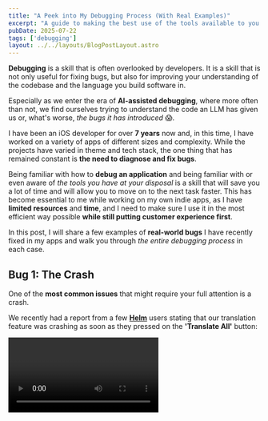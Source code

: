 ```yaml
---
title: "A Peek into My Debugging Process (With Real Examples)"
excerpt: "A guide to making the best use of the tools available to you to fix bugs in your apps and get to the root cause of the issue in record time."
pubDate: 2025-07-22
tags: ['debugging']
layout: ../../layouts/BlogPostLayout.astro
---
```



**Debugging** is a skill that is often overlooked by developers. It is a skill that is not only useful for fixing bugs, but also for improving your understanding of the codebase and the language you build software in. 

Especially as we enter the era of **AI-assisted debugging**, where more often than not, we find ourselves trying to understand the code an LLM has given us or, what's worse, _the bugs it has introduced_ 😱.

I have been an iOS developer for over **7 years** now and, in this time, I have worked on a variety of apps of different sizes and complexity. While the projects have varied in theme and tech stack, the one thing that has remained constant is **the need to diagnose and fix bugs**.

Being familiar with how to **debug an application** and being familiar with or even aware of _the tools you have at your disposal_ is a skill that will save you a lot of time and will allow you to move on to the next task faster. This has become essential to me while working on my own indie apps, as I have **limited resources** and **time**, and I need to make sure I use it in the most efficient way possible **while still putting customer experience first**.

In this post, I will share a few examples of **real-world bugs** I have recently fixed in my apps and walk you through _the entire debugging process_ in each case.

## Bug 1: The Crash

One of the **most common issues** that might require your full attention is a crash.

We recently had a report from a few **[Helm](https://helm-app.com)** users stating that our translation feature was crashing as soon as they pressed on the **'Translate All'** button:

<Video name="debugging-translate-all-crash.mp4" />

However, we were **not able to reproduce the issue** on our end, no matter how hard we tried. Fortunately, we had access to the **crash logs**, so we could investigate the issue further and try to find its root cause. 

If you have ever tried to look at a crash log file, you will know that it is **not easily readable** and it sometimes points to some internal system library with _very little or no connection to your actual code_. If the latter happens, then it becomes a lot harder to understand what is going on let alone fix the crash.

This is an extract of the **stack trace** for the crash report:

```txt:crash.log
Thread 0 Crashed::  Dispatch queue: com.apple.main-thread
0   libsystem_kernel.dylib        	       0x199001388 __pthread_kill + 8
1   libsystem_pthread.dylib       	       0x19903a88c pthread_kill + 296
2   libsystem_c.dylib             	       0x198f43c60 abort + 124
3   libsystem_c.dylib             	       0x198f42eec __assert_rtn + 284
4   AppKit                        	       0x19de49ff0 _nsis_frameInEngine + 1608
5   AppKit                        	       0x19de51acc -[NSView(NSConstraintBasedLayoutInternal) systemLayoutSizeFittingSize:withHorizontalFittingPriority:verticalFittingPriority:] + 356
6   SwiftUI                       	       0x1ca5de204 PlatformViewHost.intrinsicContentSize.getter + 264
7   SwiftUI                       	       0x1ca5de0d4 @objc PlatformViewHost.fittingSize.getter + 40
8   AppKit                        	       0x19de51d70 -[NSView(NSConstraintBasedLayoutInternal) measureMin:max:ideal:stretchingPriority:] + 300
9   SwiftUI                       	       0x1ca5decbc PlatformViewHost.intrinsicLayoutTraits() + 384
10  SwiftUI                       	       0x1ca5dc804 PlatformViewHost.layoutTraits() + 608
11  SwiftUI                       	       0x1ca59c848 closure #1 in ViewLeafView.layoutTraits() + 224
12  SwiftUI                       	       0x1ca59c744 ViewLeafView.layoutTraits() + 52
13  SwiftUI                       	       0x1ca59c480 closure #1 in ViewLeafView.sizeThatFits(in:environment:context:) + 1420
14  SwiftUICore                   	       0x200429490 specialized static Update.syncMain(_:) + 84
15  SwiftUI                       	       0x1ca599b8c closure #1 in PlatformViewLayoutEngine.sizeThatFits(_:) + 112
16  SwiftUICore                   	       0x2004d32c4 ViewSizeCache.get(_:makeValue:) + 360
17  SwiftUI                       	       0x1ca599ad4 PlatformViewLayoutEngine.sizeThatFits(_:) + 264
18  SwiftUICore                   	       0x20073ead0 LayoutEngineBox.sizeThatFits(_:) + 144
```

As you can see, it only contains entries from the **SwiftUI** and **AppKit** frameworks, which didn't really help me much. At this point, I turned to **ChatGPT** to help me better understand the crash log and to see if it knew more about what could cause a crash in these internal methods.

This is the response I got:

![](https://d2thv89fb05cma.cloudfront.net/polpiella.dev/images/debugging-chatgpt-report-analysis.webp)

Again, while ChatGPT did not give me the exact cause of the issue, it **pointed me in the right direction** with this statement: _"`_nsis_frameInEngine` is an internal AppKit method that asserts when layout state becomes inconsistent"_. While I wasn't completely sure what view was causing the issue, I knew that I had to focus my efforts on UI code, and try and figure out what would cause the layout to not be computed correctly.

As I knew from the user's report that the issue was happening when pressing the **'Translate All'** button in the translations screen, I now turned to a separate information source to help me further understand the context the crash occurred in: **[Diagnostics](https://github.com/WeTransfer/Diagnostics)**.

If you are not familiar with **[Diagnostics](https://github.com/WeTransfer/Diagnostics)**, it is a brilliant open source library built by **[Antoine van der Lee](https://x.com/twannl)** that collects a bunch of useful information including _logs, network requests, and more_ from a user's session in your app and then generates a **human-readable HTML report** that can be shared with the app's developers.

In this specific situation, **[Diagnostics](https://github.com/WeTransfer/Diagnostics)** gave us a **key piece of information**:

![](https://d2thv89fb05cma.cloudfront.net/polpiella.dev/images/debugging-diagnostics-network-request.webp)

As you can see, the report shows that the **network request to translate all content failed** right before the crash. Could this explain why we were not able to reproduce the issue on our end? Could it be that the crash only happened when the network request to translate all content failed?

To validate this hypothesis, I turned to the tool that I use the most to debug networking issues (or even to validate my implementation is correct sometimes): **[Proxyman](https://x.com/proxyman_app)**, a macOS app that allows you to _intercept and modify network requests and responses_.

I found the translation request the app was making and then added it to the **'Block List'** in **[Proxyman](https://x.com/proxyman_app)** to make it fail in the app:

![](https://d2thv89fb05cma.cloudfront.net/polpiella.dev/images/debugging-block-openai-completions.webp)

And, **immediately** as I pressed the **'Translate All'** button, the app crashed 💥. After being able to reproduce the crash, I soon realized that the crash happened when presenting our **custom Toast Error view** and, as it was slotting itself in a `HStack` with _not enough space to satisfy its constraints_. 

I instead turned it into an **`overlay`**, guaranteeing no interference with the layout and the app was able to present the view without crashing:

<Video name="debugging-translate-all-fixed.mp4" />

## Bug 2: Performance Regressions

A while ago, we noticed that one of the views in our app was taking **longer to load** than it was doing in previous versions. While it is inevitable that your app grows and becomes more complex as you add more features, it is important that the **performance impact** these features have on the app is minimal.

The view that was the performance regression was also arguably **the most important one**: the version view. This app makes a bunch of **concurrent network requests** to retrieve all necessary information and it is supposed to perform them all _in parallel_ to ensure the user sees the most up to date information as soon as possible.

<Video name="debugging-performance-regressions.mp4" />

The first thing I did was to use the **Time Profiler template** in **Xcode's Instruments** to see where the time was being spent:

![](https://d2thv89fb05cma.cloudfront.net/polpiella.dev/images/debugging-instruments-serial-calls.webp)

After profiling the app, it became **very obvious** to me that some of the network requests were happening _serially_ when they should have been happening _in parallel_. This caused the extra loading times.

At this point, I turned to the codebase to fix the issue using **structured concurrency**. I went from this code that runs every async task **serially**:

```swift:AppManager.swift
let submission: Void = await SubmissionManager.shared.setup(for: app, platform: version.platform)
let versionInfo = try await app.getInformation(
    forVersion: version,
    otherPlatforms: app
        .availableVersions
        .reduce(into: [AvailableVersion](), { partialResult, iteratorVersion in
            guard version != iteratorVersion, iteratorVersion.platform != version.platform else { return }
            if !partialResult.contains(where: { $0.platform == iteratorVersion.platform }) {
                partialResult.append(iteratorVersion)
            }
        })
)
let updatedApp: AppStoreConnectApp? = try await {
    guard self.appID != app.id || forceRefresh else { return app }

    return try await store.getApp(byID: app.id, forceRefresh: true)
}()
```

To this code that runs them all **in parallel**:

```swift:AppManager.swift
async let submissionsRequest: Void = SubmissionManager.shared.setup(for: app, platform: version.platform)
async let appInformation = try app.getInformation(
    forVersion: version,
    otherPlatforms: app
        .availableVersions
        .reduce(into: [AvailableVersion](), { partialResult, iteratorVersion in
            guard version != iteratorVersion, iteratorVersion.platform != version.platform else { return }
            if !partialResult.contains(where: { $0.platform == iteratorVersion.platform }) {
                partialResult.append(iteratorVersion)
            }
        })
)
async let refreshedAppInfo: AppStoreConnectApp? = {
    guard self.appID != app.id || forceRefresh else { return app }

    return try await store.getApp(byID: app.id, forceRefresh: true)
}()

let (versionInfo, updatedApp, _) = try await (appInformation, refreshedAppInfo, submissionsRequest)
```

As it is the case in this example, **most of the time is usually spent looking for the issue rather than fixing it**. That's why it is so important to know how to use the tools to make the process of finding the bug as efficient as possible.

## Bug 3: Unexpected System Prompts

This was definitely **one of the most challenging bugs** I have had to fix in a while. One of our users reported that the app was presenting a **system prompt to access local devices on their network** as soon as they opened the app. This report surprised us, as we do not try to access any local networking features in the app and hence we did not want to ask the user for permission to do so. This would cause _unnecessary friction_ and a _bad first impression_:

![](https://d2thv89fb05cma.cloudfront.net/polpiella.dev/images/debugging-showing-a-system-prompt.webp)

For this reason, I kicked off an investigation to see if we could find why Apple thought our app was trying to access features that required such permissions. And here's where the story got interesting:

- The alert would **only ever show up once** on device and, on macOS, [_this setting is not resettable_](https://developer.apple.com/documentation/technotes/tn3179-understanding-local-network-privacy#Reset-local-network-state). As you can imagine, reproducing this was a nightmare, I had to keep restarting my machine to trigger the alert to show.
- There is **no logs or specific information** in the console to help me understand why the alert was showing up.
- **Third-party libraries** could be the culprit, and, as we use a few, there was a lot of code to go through.

One thing that we knew was that the prompt was being presented **at app start up**, so it was very likely that the method causing the prompt to show was being called in the **initializers of our app struct**. This information gave me a very solid starting point and turned out to be _crucial_ in finding the root cause of the issue.

This is everything we initialize when our app starts up:

```swift:HelmApp.swift
@main
struct HelmApp: App {
    // ...
    init() {
        do {
            try DiagnosticsLogger.setup()
        } catch {
            ErrorLogger.log("Failed to setup the Diagnostics Logger", for: .generic)
        }
        AIProxy.configure(
            logLevel: .debug,
            printRequestBodies: false,
            printResponseBodies: false,
            resolveDNSOverTLS: true,
            useStableID: true
        )
        HelmProManager.configureRevenueCat()
        let config = TelemetryDeck.Config(appID: Keys.telemetryDeckAppID)
        TelemetryDeck.initialize(config: config)
        
        NSWindow.allowsAutomaticWindowTabbing = false
        validator = AppStoreAPI.shared
        helmPro   = HelmProManager.shared
        let versionHistoryManager = VersionHistoryManager(storage: StorageManager.history)
        versionRefresher = VersionsRefresher(versionHistoryManager: versionHistoryManager)
        store = Store()
    }
}
```

The first thing I did was to **comment out everything** in the `init()` method to confirm that it was indeed one of these calls that was causing the prompt to show up. After commenting out everything and running the app again, the prompt was no longer showing up. I then started to **uncomment the calls one by one** until I found which method was accessing the local networking features.

Once I had identified the method that caused the issue, I investigated what internally was happening to trigger the prompt to show up. As remote SPM dependency files are not editable directly in source, I **cloned the repository** and replaced the remote Swift Package with the newly cloned one.

This pattern has helped me a lot in the past and it provides a **very easy way to debug and understand issues with third-party libraries**. Once I had the local copy of the package, I repeated the same process as before: I commented out everything in the library's code and added logic little by little until the prompt showed up again. And finally, I was able to identify the **exact piece of code** that triggered the prompt to show up:

```swift:Device.swift
enum Device {
    static var systemName: String {
        #if os(macOS)
        // 😱 This is the culprit line!
        return ProcessInfo().hostName
        #else
        return UIDevice.current.systemName
        #endif
    }
}
```

We fixed it by **forking the library** and replacing the code above with a different implementation to get a release out as soon as possible and we **notified the library's maintainer** of the issue, so that it could be fixed in an upcoming release.

While the process of identifying the cause of this bug was not the most glamorous, some bugs only require some _good old fashioned print statements, comments and a good deal of patience_.

## Final thoughts

**Debugging** is an essential skill that every developer should master. The three examples I've shared demonstrate that different bugs require different approaches and tools:

- **Crashes** often require analyzing stack traces, using diagnostic tools like **[Diagnostics](https://github.com/WeTransfer/Diagnostics)**, and network debugging tools like **[Proxyman](https://x.com/proxyman_app)**
- **Performance issues** can be efficiently identified using **Xcode Instruments** and most often fixed with proper understanding of Swift language features such as **structured concurrency**.
- **Mysterious system behaviors** might be the trickiest to fix and will often require systematic elimination and patience to track down third-party library issues

The key takeaway is that _knowing your tools and having a systematic approach_ to debugging will save you countless hours. Whether it's crash logs, profiling tools, or good old-fashioned commenting out code, **the right tool for the right job** makes all the difference.

Remember: **most debugging time is spent finding the issue, not fixing it**. Invest in learning your debugging tools well—it's time that pays dividends throughout your entire development career.